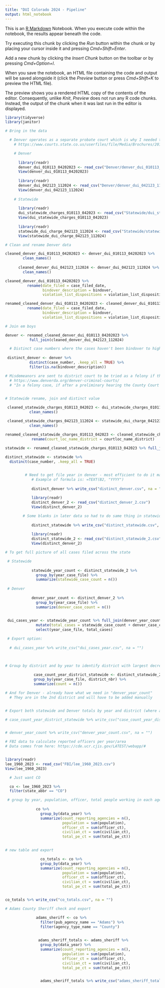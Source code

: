 ```yaml
---
title: "DUI Colorado 2024 - Pipeline"
output: html_notebook
---
```


This is an [R Markdown](http://rmarkdown.rstudio.com) Notebook. When you execute code within the notebook, the results appear beneath the code. 

Try executing this chunk by clicking the *Run* button within the chunk or by placing your cursor inside it and pressing *Cmd+Shift+Enter*. 

Add a new chunk by clicking the *Insert Chunk* button on the toolbar or by pressing *Cmd+Option+I*.

When you save the notebook, an HTML file containing the code and output will be saved alongside it (click the *Preview* button or press *Cmd+Shift+K* to preview the HTML file). 

The preview shows you a rendered HTML copy of the contents of the editor. Consequently, unlike *Knit*, *Preview* does not run any R code chunks. Instead, the output of the chunk when it was last run in the editor is displayed.

```r
library(tidyverse)
library(janitor)
```



```r

# Bring in the data

  # Denver operates as a separate probate court which is why I needed their data separately to get a full picture.
    # https://www.courts.state.co.us/userfiles/file/Media/Brochures/2014webglance.pdf 

    # Denver
    
      library(readr)
      denver_dui_010113_04202023 <- read_csv("Denver/denver_dui_010113_04202023.csv")
      View(denver_dui_010113_04202023)
      
      library(readr)
      denver_dui_042123_112024 <- read_csv("Denver/denver_dui_042123_112024.csv")
      View(denver_dui_042123_112024)
      
    # Statewide
      
      library(readr)
      dui_statewide_charges_010113_042023 <- read_csv("Statewide/dui_statewide_charges_010113_042023.csv")
      View(dui_statewide_charges_010113_042023)
      
      library(readr)
      statewide_dui_charge_042123_112024 <- read_csv("Statewide/statewide_dui_charge_042123_112024.csv")
      View(statewide_dui_charge_042123_112024)

```

```r

# Clean and rename Denver data

cleaned_denver_dui_010113_04202023 <- denver_dui_010113_04202023 %>% 
        clean_names()
      
      cleaned_denver_dui_042123_112024 <- denver_dui_042123_112024 %>% 
        clean_names()

cleaned_denver_dui_010113_04202023 %>% 
          rename(date_filed = case_filed_date,
                 bindover_description = bindover,
                 violation_list_dispositions = violation_list_disposition_date_if_applicable)

renamed_cleaned_denver_dui_010113_04202023 <- cleaned_denver_dui_010113_04202023 %>% 
          rename(date_filed = case_filed_date,
                 bindover_description = bindover,
                 violation_list_dispositions = violation_list_disposition_date_if_applicable)

```

```r

# Join em boys

denver <- renamed_cleaned_denver_dui_010113_04202023 %>% 
           full_join(cleaned_denver_dui_042123_112024) 


```


```r

  # Distinct case numbers where the cases haven't been bindover to higher court
      
 distinct_denver <- denver %>% 
           distinct(case_number, .keep_all = TRUE) %>% 
           filter(is.na(bindover_description))

# Misdemeanors are sent to district court to be tried as a felony if there is enough evidence, per the Denver DA.
  # https://www.denverda.org/denver-criminal-courts/ 
  # "In a felony case, if after a preliminary hearing the County Court judge decides there is sufficient evidence to prove the defendant more likely than   # not committed the crime, the felony case is “bound over” to Denver District Court."
        

```


```r

# Statewide rename, join and distinct value

 cleaned_statewide_charges_010113_042023 <- dui_statewide_charges_010113_042023 %>% 
           clean_names()

 cleaned_statewide_charges_042123_112024 <- statewide_dui_charge_042123_112024 %>% 
           clean_names()

renamed_cleaned_statewide_charges_010113_042023 <- cleaned_statewide_charges_010113_042023 %>% 
            rename(court_loc_name_district = courtloc_name_district)
            
statewide <- renamed_cleaned_statewide_charges_010113_042023 %>% full_join(cleaned_statewide_charges_042123_112024) 

distinct_statewide <- statewide %>% 
  distinct(case_number, .keep_all = TRUE)



```


```r

         # Need to get file year in denver - most efficient to do it manually
            # Example of formula is: =TEXT(B2, "YYYY")
            
            distinct_denver %>% write_csv("distinct_denver.csv", na = "")
         
            library(readr)
            distinct_denver_2 <- read_csv("distinct_denver_2.csv")
            View(distinct_denver_2)


```

```r
        # Some blanks in later data so had to do same thing in statewide stuff
      
            distinct_statewide %>% write_csv("distinct_statewide.csv", na = "")
         
            library(readr)
            distinct_statewide_2 <- read_csv("distinct_statewide_2.csv")
            View(distinct_denver_2)


```

```r

# To get full picture of all cases filed across the state

 # Statewide
            
            statewide_year_count <- distinct_statewide_2 %>% 
              group_by(year_case_file) %>% 
              summarize(statewide_case_count = n())
            
 # Denver 
            
            denver_year_count <- distinct_denver_2 %>% 
              group_by(year_case_file) %>% 
              summarize(denver_case_count = n())

            
 dui_cases_year <- statewide_year_count %>% full_join(denver_year_count) %>% 
              mutate(total_cases = statewide_case_count + denver_case_count) %>% 
              select(year_case_file, total_cases)            

 # Export option:
 
  # dui_cases_year %>% write_csv("dui_cases_year.csv", na = "")
         
 
```

```r
# Group by district and by year to identify district with largest decrease in cases filed

             case_count_year_district_statewide <- distinct_statewide_2 %>% 
             group_by(year_case_file, district_nbr) %>% 
             summarize(count = n())

# And for Denver - already have what we need in "denver_year_count"
  # They are in the 2nd district and will have to be added manually



```
```r

# Export both statewide and Denver totals by year and district (where applicable in statewide data)

# case_count_year_district_statewide %>% write_csv("case_count_year_district_statewide.csv", na = "")


# denver_year_count %>% write_csv("denver_year_count.csv", na = "")

```


```r
# FBI data to calculate reported officers per year/area
# Data comes from here: https://cde.ucr.cjis.gov/LATEST/webapp/#


library(readr)
lee_1960_2023 <- read_csv("FBI/lee_1960_2023.csv")
View(lee_1960_2023)

```


```r

  # Just want CO

  co <- lee_1960_2023 %>% 
  filter(state_abbr == "CO")


```


```r

 # group by year, population, officer, total people working in each agency (officer and civilian)
              
              co %>% 
                group_by(data_year) %>% 
                summarize(count_reporting_agencies = n(),
                          population = sum(population),
                          officer_ct = sum(officer_ct),
                          civilian_ct = sum(civilian_ct),
                          total_pe_ct = sum(total_pe_ct))
              


```



```r

# new table and export

                co_totals <- co %>% 
                group_by(data_year) %>% 
                summarize(count_reporting_agencies = n(),
                          population = sum(population),
                          officer_ct = sum(officer_ct),
                          civilian_ct = sum(civilian_ct),
                          total_pe_ct = sum(total_pe_ct))


co_totals %>% write_csv("co_totals.csv", na = "")

```


```r

# Adams County Sheriff check and export

              adams_sheriff <- co %>%   
                filter(pub_agency_name == "Adams") %>% 
                filter(agency_type_name == "County")
              

               adams_sheriff_totals <- adams_sheriff %>% 
                group_by(data_year) %>% 
                summarize(count_reporting_agencies = n(),
                          population = sum(population),
                          officer_ct = sum(officer_ct),
                          civilian_ct = sum(civilian_ct),
                          total_pe_ct = sum(total_pe_ct))


                adams_sheriff_totals %>% write_csv("adams_sheriff_totals.csv", na = "")

                
```




